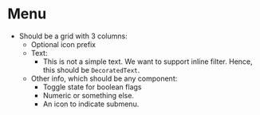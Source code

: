 # Menu

- Should be a grid with 3 columns:
  - Optional icon prefix
  - Text:
    - This is not a simple text. We want to support inline filter. Hence, this
      should be `DecoratedText`.
  - Other info, which should be any component:
    - Toggle state for boolean flags
    - Numeric or something else.
    - An icon to indicate submenu.
